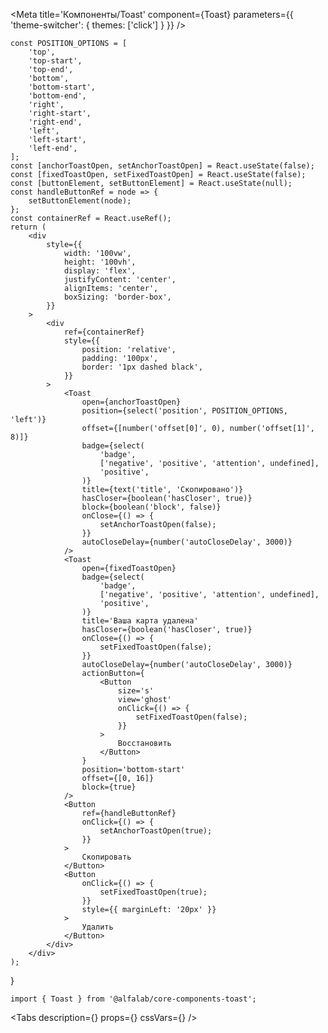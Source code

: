 


<Meta
    title='Компоненты/Toast'
    component={Toast}
    parameters={{ 'theme-switcher': { themes: ['click'] } }}
/>

<!-- Canvas -->

    const POSITION_OPTIONS = [
        'top',
        'top-start',
        'top-end',
        'bottom',
        'bottom-start',
        'bottom-end',
        'right',
        'right-start',
        'right-end',
        'left',
        'left-start',
        'left-end',
    ];
    const [anchorToastOpen, setAnchorToastOpen] = React.useState(false);
    const [fixedToastOpen, setFixedToastOpen] = React.useState(false);
    const [buttonElement, setButtonElement] = React.useState(null);
    const handleButtonRef = node => {
        setButtonElement(node);
    };
    const containerRef = React.useRef();
    return (
        <div
            style={{
                width: '100vw',
                height: '100vh',
                display: 'flex',
                justifyContent: 'center',
                alignItems: 'center',
                boxSizing: 'border-box',
            }}
        >
            <div
                ref={containerRef}
                style={{
                    position: 'relative',
                    padding: '100px',
                    border: '1px dashed black',
                }}
            >
                <Toast
                    open={anchorToastOpen}
                    position={select('position', POSITION_OPTIONS, 'left')}
                    offset={[number('offset[0]', 0), number('offset[1]', 8)]}
                    badge={select(
                        'badge',
                        ['negative', 'positive', 'attention', undefined],
                        'positive',
                    )}
                    title={text('title', 'Скопировано')}
                    hasCloser={boolean('hasCloser', true)}
                    block={boolean('block', false)}
                    onClose={() => {
                        setAnchorToastOpen(false);
                    }}
                    autoCloseDelay={number('autoCloseDelay', 3000)}
                />
                <Toast
                    open={fixedToastOpen}
                    badge={select(
                        'badge',
                        ['negative', 'positive', 'attention', undefined],
                        'positive',
                    )}
                    title='Ваша карта удалена'
                    hasCloser={boolean('hasCloser', true)}
                    onClose={() => {
                        setFixedToastOpen(false);
                    }}
                    autoCloseDelay={number('autoCloseDelay', 3000)}
                    actionButton={
                        <Button
                            size='s'
                            view='ghost'
                            onClick={() => {
                                setFixedToastOpen(false);
                            }}
                        >
                            Восстановить
                        </Button>
                    }
                    position='bottom-start'
                    offset={[0, 16]}
                    block={true}
                />
                <Button
                    ref={handleButtonRef}
                    onClick={() => {
                        setAnchorToastOpen(true);
                    }}
                >
                    Скопировать
                </Button>
                <Button
                    onClick={() => {
                        setFixedToastOpen(true);
                    }}
                    style={{ marginLeft: '20px' }}
                >
                    Удалить
                </Button>
            </div>
        </div>
    );
}

<Story name='Toast'>
    <ToastExample />
</Story>


<!-- Docs -->

<ComponentHeader
    name='Toast'
    version={version}
    package={name}
    stage={2}
    design='https://www.figma.com/file/KlFOLLkKO8rtvvQE3RXuhq/Click-Library?node-id=15915%3A56409'
/>

```tsx
import { Toast } from '@alfalab/core-components-toast';
```

<Tabs
    description={<Description />}
    props={<Props of={Toast} />}
    cssVars={<CssVars css={styles} />}
/>
